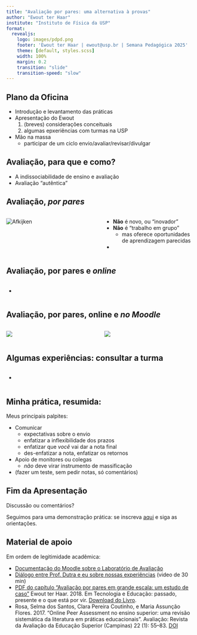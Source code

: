 ```yaml
---
title: "Avaliação por pares: uma alternativa à provas"
author: "Ewout ter Haar"
institute: "Instituto de Física da USP"
format: 
  revealjs:
    logo: images/pdpd.png
    footer: 'Ewout ter Haar | ewout@usp.br | Semana Pedagógica 2025'
    theme: [default, styles.scss]
    width: 100%
    margin: 0.2
    transition: "slide"
    transition-speed: "slow"
---
```


## Plano da Oficina

- Introdução e levantamento das práticas
- Apresentação do Ewout
  1. (breves) considerações conceituais
  1. algumas epxeriências com turmas na USP
- Mão na massa
  * participar de um ciclo envio/avaliar/revisar/divulgar

## Avaliação, para que e como?

- A indissociabilidade de ensino e avaliação
- Avaliação "autêntica"

## Avaliação, *por pares*

::: columns
::: {.column width="50%"}
![](images/afkijken.jpg "Afkijken")
:::

::: {.column width="50%"}
- **Não** é novo, ou "inovador"
- **Não** é "trabalho em grupo"
  * mas oferece oportunidades de aprendizagem parecidas
-
:::


:::

## Avaliação, por pares e *online*

::: columns
::: {.column width="50%"}
- 

:::
::: {.column width="50%"}


:::

:::


## Avaliação, por pares, online e *no Moodle*

::: columns
::: {.column width="50%"}

![](images/consultacesp22-1.png)

:::
::: {.column width="50%"}

![](images/consultacesp22-2.png)

:::

:::

## Algumas experiências: consultar a turma

::: columns
::: {.column width="50%"}
- 

:::
::: {.column width="50%"}


:::

:::

## Minha prática, resumida:

Meus principais palpites:

::: {.incremental}
- Comunicar
  * expectativas sobre o envio
  * enfatizar a inflexibilidade dos prazos
  * enfatizar que *você* vai dar a nota final
  * des-enfatizar a nota, enfatizar os retornos 
- Apoio de monitores ou colegas
  * *não* deve virar instrumento de massificação
- (fazer um teste, sem pedir notas, só comentários)
:::

## Fim da Apresentação

Discussão ou comentários?

Seguimos para uma demonstração prática: se inscreva <a href="https://edisciplinas.usp.br/enrol/index.php?id=76069">aqui</a> e siga as orientações. 

## Material de apoio

Em ordem de legitimidade acadêmica:

* <a href="https://docs.moodle.org/405/en/Workshop_activity">Documentação do Moodle sobre o Laboratório de Avaliação</a>
* <a href="https://www.youtube.com/watch?v=D-FZzlfn9_w">Diálogo entre Prof. Dutra e eu sobre nossas experiências</a> (video de 30 min)
* <a href="http://fep.if.usp.br/~ewout/avaliacao-por-pares-prg0002.pdf">PDF do capítulo  “Avaliação por pares em grande escala: um estudo de caso”</a>  Ewout ter Haar. 2018. Em Tecnologia e Educação: passado, presente e o que está por vir. <a href="https://www.nied.unicamp.br/biblioteca/tecnologia-e-educacao-passado-presente-e-o-que-esta-por-vir/">Download do Livro</a>.
* Rosa, Selma dos Santos, Clara Pereira Coutinho, e Maria Assunção Flores. 2017. “Online Peer Assessment no ensino superior: uma revisão sistemática da literatura em práticas educacionais”. Avaliação: Revista da Avaliação da Educação Superior (Campinas) 22 (1): 55–83. <a href="https://doi.org/10.1590/s1414-40772017000100004">DOI</a>
